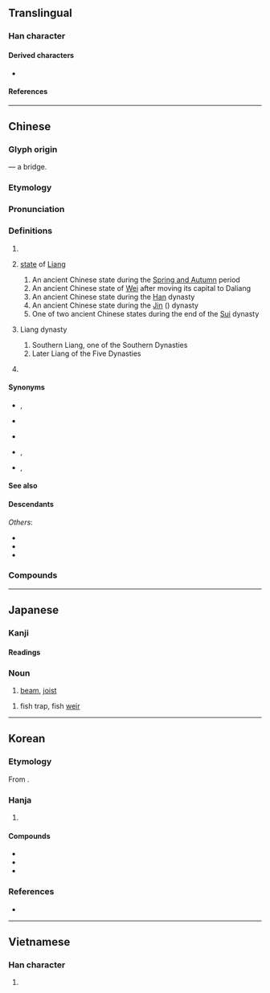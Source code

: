{{also|粱|樑}}
{{character info}}
{{character info|0xf97a}}
==Translingual==
{{CJKV-forms|梁|梁|梁|梁}}

===Han character===
{{Han char|rn=75|rad=木|as=07|sn=11|four=33904|canj=ECD,EID|ids=⿱⿰氵刅ホ}}

====Derived characters====
* {{l|mul|[[樑]], [[墚]], [[簗]], [[𥛫]], [[𨄈]], [[𨎛]], [[𨫟]], [[𬪔]]}}

====References====
{{Han ref|kx=528.01|dkj=14825|dj=0916.180|hdz=21220.050|uh=6881|ud=26753|bh=B1E7|bd=45543}}
{{Han ref|uh=F97A}}

----

==Chinese==
{{zh-forms|alt=鿄,𣸑,渿,𣹷}}
{{zh-wp|zh|zh:梁姓|yue|lzh|en:Liang (surname)}}

===Glyph origin===
{{Han etym}}
{{Han compound|水|c1=s|t1=water|刅|c2=p|木|c3=s|t3=wood|ls=psc}} — a bridge.

===Etymology===
{{rfe|zh|Are the noun senses related to the proper noun senses?}}

===Pronunciation===
{{zh-pron
|m=liáng
|c=loeng4
|c-t=liang3
|h=pfs=liòng;gd=liong2
|md=liòng
|mn=xm,qz,tp,kh,lk,sx,yl,km,mg,hc,tc:niû/zz,tn:niô͘/xm,qz,tw:liông/zz:liâng
|mn_note=niû/niô͘ - vernacular (incl. surname); liông/liâng - literary
|mn-t=nion5/niên5/liang5
|mn-t_note=nion5, niên5 - vernacular, incl. surname (niên5 - Chaozhou); liang5 - literary
|w=3lian
|mc=y
|oc=y
|cat=n,pn
}}

===Definitions===
{{zh-hanzi}}

# {{zh-alt-form|*樑|[[bridge]]; [[roof]] [[beam]]; [[ridge]]|dot=;}}{{n-g| also the simplified form.}}
# {{lb|zh|historical}} [[state]] of [[Liang]]
## An ancient Chinese state during the [[Spring and Autumn]] period
## An ancient Chinese state of [[Wei]] after moving its capital to Daliang
## An ancient Chinese state during the [[Han]] dynasty
## An ancient Chinese state during the [[Jin]] ({{l|zh|晉}}) dynasty
## One of two ancient Chinese states during the end of the [[Sui]] dynasty
# {{lb|zh|historical}} Liang dynasty
## Southern Liang, one of the Southern Dynasties
## Later Liang of the Five Dynasties
# {{surname|zh}}
#: {{zh-x|^梁 ^山-伯|{{w|Liang Shanbo|'''Liang''' Shanbo}} (in the legend of {{w|Butterfly Lovers}})}}
#: {{zh-x|^梁 ^啟-超|{{w|Liang Qichao|'''Liang''' Qichao}} (Chinese intellectual and politician  who lived during the late [[Qing]] dynasty and the early [[Republic of China]])}}

====Synonyms====
* {{s|state of Wei}} {{zh-l|魏}}, {{zh-l|魏國}}
* {{s|state}} {{zh-l|梁國}}
* {{s|dynasty}} {{zh-l|梁朝}}
* {{s|Southern Liang}} {{zh-l|南梁}}, {{zh-l|蕭梁}}
* {{s|Later Liang}} {{zh-l|後梁}}, {{zh-l|朱梁}}

====See also====
{{zh-Chinese dynasties}}

====Descendants====
{{CJKV|||^양|Lương}}
''Others'':
* {{desc|bor=1|pcc|Liangz|Liangf}}
* {{desc|bor=1|en|Liang|Leung|Leong|Neo|Leo}}
* {{desc|za|Liengz|bor=1}}

===Compounds===
{{zh-der|上梁|上梁不正|上梁不正下梁歪|上梁文|偷梁換柱|高梁|光脊梁|刺股懸梁|刺骨懸梁|卑梁之釁|呂梁山|國家棟梁|大廈棟梁|大梁|小醜跳梁|屋梁|山梁|平梁|康梁|強梁|彊梁|彫梁畫棟|後梁|懸梁|懸梁刺股|懸梁刺骨|戳脊梁骨|扛大梁|挑大梁|挑正梁|提梁|摶柱乘梁|撫梁易柱|朝梁暮晉|朝梁暮陳|杞梁妻|杠梁|架海金梁|柏梁臺|柏梁詩|柏梁體|梁上君子|梁園|梁園宴雪|梁子|梁孟|梁山|梁山泊|梁州|梁惠王|梁敬帝|梁書|梁木其壞|梁架|梁柱|梁案|梁棟|梁武帝|梁父吟|梁獄上書|梁皇寶懺|梁皇懺|梁祝|梁簡文帝|梁輈|梁鴻五噫|梁麗|梁龍|棟梁|棟梁之任|棟梁之材|棟梁之臣|椽梁|橋梁|橫梁|歌聲繞梁|汴梁|沒梁桶|沒脊梁|河梁|泰山梁木|津梁|浮梁|漁梁|澤梁|濠梁|烏梁海|無梁斗|玳梁|玳瑁梁|畫梁雕棟|畫棟雕梁|磨脊梁|穀梁傳|結梁子|繞梁|繞梁三日|繞梁之音|繞梁韻永|背梁骨|脊梁|脊梁骨|落月屋梁|豎柱上梁|豎起脊梁|跳梁|跳梁小丑|逼上梁山|過梁|鈑梁|鑿壁懸梁|陸梁|雕梁畫柱|雕梁畫棟|頂梁柱|飛梁|餘妙繞梁|餘音繞梁|餘響繞梁|魚梁|鼻梁|鼻無梁柱|齊梁世界|齊梁體|石梁河|梁子湖|長梁|梁父山|梁家畈|通梁|穀梁|梁昌|梁倡}}

{{zh-cat|Advanced}}

----

==Japanese==
{{wp|lang=ja}}

===Kanji===
{{ja-kanji|grade=|rs=木07}}

====Readings====
{{ja-readings
|goon=ろう
|kanon=りょう
|kun=はし-, はり-, やな-
}}

===Noun===
{{ja-noun|はり}}

# [[beam]], [[joist]]

{{ja-noun|やな}}

# fish trap, fish [[weir]]

{{C|ja|Architectural elements|Carpentry|sort=はり}}
{{C|ja|Fishing|sort=やな}}
{{cln|ja|words with multiple readings}}

----

==Korean==

===Etymology===
From {{der|ko|ltc|-}} {{ltc-l|梁|id=1}}. {{hanja-hunmong|랴ᇰ|lyang|地理#상05A}}

===Hanja===
{{ko-hanja-search}}
{{ko-hanja|들보|량||양}}

# {{hanja form of|[[량]]/[[양]]|[[beam]]; [[bridge]]}}

====Compounds====
{{der-top3|Compounds}}
* {{ko-l|교량|橋梁}}
* {{ko-l|^양산|梁山}}
* {{ko-l|도량|跳梁}}
{{der-bottom}}

===References===
* {{R:hanjadoc|5029}}

----

==Vietnamese==

===Han character===
{{vi-readings|reading=lương|rs=木07}}

# {{rfdef|vi|sort=木07}}